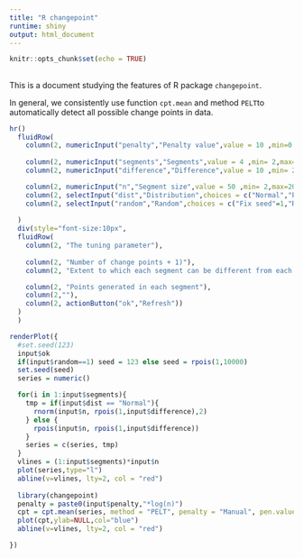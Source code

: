 ---
title: "R changepoint"
runtime: shiny
output: html_document
---

```{r setup, include=FALSE}
knitr::opts_chunk$set(echo = TRUE)
```

##

This is a document studying the features of R package `changepoint`.


In general, we consistently use function `cpt.mean` and method `PELT`to automatically detect all possible change points in data. 

```{r, echo=FALSE}
hr()
  fluidRow(
    column(2, numericInput("penalty","Penalty value",value = 10 ,min=0.1,max=10,step = 0.1)),
    
    column(2, numericInput("segments","Segments",value = 4 ,min= 2,max=20,step = 1)),
    column(2, numericInput("difference","Difference",value = 10 ,min= 2,max=100,step = 1)),

    column(2, numericInput("n","Segment size",value = 50 ,min= 2,max=2000,step = 1)),
    column(2, selectInput("dist","Distribution",choices = c("Normal","Poisson"))),
    column(2, selectInput("random","Random",choices = c("Fix seed"=1,"Random seed"=2), selected = 2))
    
  )
  div(style="font-size:10px",
  fluidRow(
    column(2, "The tuning parameter"),
    
    column(2, "Number of change points + 1)"),
    column(2, "Extent to which each segment can be different from each other"),

    column(2, "Points generated in each segment"),
    column(2,""),
    column(2, actionButton("ok","Refresh"))
  )
  )
```

```{r, echo = FALSE}
renderPlot({
  #set.seed(123)
  input$ok
  if(input$random==1) seed = 123 else seed = rpois(1,10000)
  set.seed(seed)
  series = numeric()

  for(i in 1:input$segments){
    tmp = if(input$dist == "Normal"){
      rnorm(input$n, rpois(1,input$difference),2)
    } else {
      rpois(input$n, rpois(1,input$difference))
    }
    series = c(series, tmp)
  }
  vlines = (1:input$segments)*input$n
  plot(series,type="l")
  abline(v=vlines, lty=2, col = "red")
  
  library(changepoint)
  penalty = paste0(input$penalty,"*log(n)")
  cpt = cpt.mean(series, method = "PELT", penalty = "Manual", pen.value = penalty)
  plot(cpt,ylab=NULL,col="blue")
  abline(v=vlines, lty=2, col = "red")

})
```
